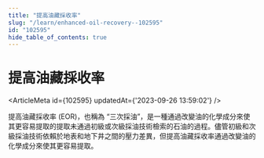 ```yaml
---
title: "提高油藏採收率"
slug: "/learn/enhanced-oil-recovery--102595"
id: "102595"
hide_table_of_contents: true
---
```



# 提高油藏採收率

<ArticleMeta id={102595} updatedAt={'2023-09-26 13:59:02'} />
<div className='border-solid border-b border-t-0 my-4 border-[var(--ifm-color-gray-300)]' />

提高油藏採收率 (EOR)，也稱為 “三次採油”，是一種通過改變油的化學成分來使其更容易提取的提取未通過初級或次級採油技術檢索的石油的過程。儘管初級和次級採油技術依賴於地表和地下井之間的壓力差異，但提高油藏採收率通過改變油的化學成分來使其更容易提取。
